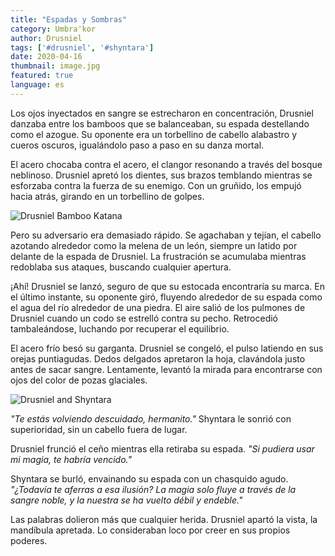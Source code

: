 ```yaml
---
title: "Espadas y Sombras"
category: Umbra'kor
author: Drusniel
tags: ['#drusniel', '#shyntara']
date: 2020-04-16
thumbnail: image.jpg
featured: true
language: es
---
```


Los ojos inyectados en sangre se estrecharon en concentración, Drusniel danzaba entre los bamboos que se balanceaban, su espada destellando como el azogue. Su oponente era un torbellino de cabello alabastro y cueros oscuros, igualándolo paso a paso en su danza mortal.

El acero chocaba contra el acero, el clangor resonando a través del bosque neblinoso. Drusniel apretó los dientes, sus brazos temblando mientras se esforzaba contra la fuerza de su enemigo. Con un gruñido, los empujó hacia atrás, girando en un torbellino de golpes.

![Drusniel Bamboo Katana](https://i.imgur.com/9AyZCiU.png)

Pero su adversario era demasiado rápido. Se agachaban y tejían, el cabello azotando alrededor como la melena de un león, siempre un latido por delante de la espada de Drusniel. La frustración se acumulaba mientras redoblaba sus ataques, buscando cualquier apertura.

¡Ahí! Drusniel se lanzó, seguro de que su estocada encontraría su marca. En el último instante, su oponente giró, fluyendo alrededor de su espada como el agua del río alrededor de una piedra. El aire salió de los pulmones de Drusniel cuando un codo se estrelló contra su pecho. Retrocedió tambaleándose, luchando por recuperar el equilibrio.

El acero frío besó su garganta. Drusniel se congeló, el pulso latiendo en sus orejas puntiagudas. Dedos delgados apretaron la hoja, clavándola justo antes de sacar sangre. Lentamente, levantó la mirada para encontrarse con ojos del color de pozas glaciales.

![Drusniel and Shyntara](https://i.imgur.com/LifS2D5.png)

*"Te estás volviendo descuidado, hermanito."* Shyntara le sonrió con superioridad, sin un cabello fuera de lugar.

Drusniel frunció el ceño mientras ella retiraba su espada. *"Si pudiera usar mi magia, te habría vencido."*

Shyntara se burló, envainando su espada con un chasquido agudo. *"¿Todavía te aferras a esa ilusión? La magia solo fluye a través de la sangre noble, y la nuestra se ha vuelto débil y endeble."*

Las palabras dolieron más que cualquier herida. Drusniel apartó la vista, la mandíbula apretada. Lo consideraban loco por creer en sus propios poderes. 

